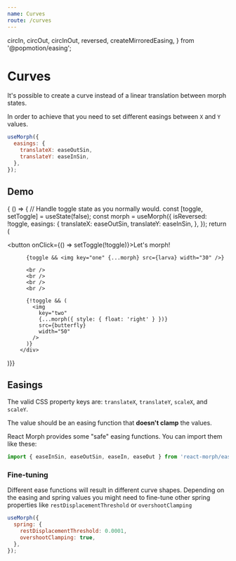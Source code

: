 ```yaml
---
name: Curves
route: /curves
---
```


  circIn,
  circOut,
  circInOut,
  reversed,
  createMirroredEasing,
} from '@popmotion/easing';

# Curves

It's possible to create a curve instead of a linear translation between morph states.

In order to achieve that you need to set different easings between `X` and `Y` values.

```js
useMorph({
  easings: {
    translateX: easeOutSin,
    translateY: easeInSin,
  },
});
```

## Demo

<Playground>{
	() => {
	  // Handle toggle state as you normally would.
	  const [toggle, setToggle] = useState(false);
	  const morph = useMorph({
	    isReversed: !toggle,
	    easings: {
	      translateX: easeOutSin,
	      translateY: easeInSin,
	    },
	  });
	  return (
	    <div>
	      <button onClick={() => setToggle(!toggle)}>Let's morph!</button>
	      <br />

          {toggle && <img key="one" {...morph} src={larva} width="30" />}

          <br />
          <br />
          <br />
          <br />

          {!toggle && (
            <img
              key="two"
              {...morph({ style: { float: 'right' } })}
              src={butterfly}
              width="50"
            />
          )}
        </div>

)}}

</Playground>

## Easings

The valid CSS property keys are: `translateX`, `translateY`, `scaleX`, and `scaleY`.

The value should be an easing function that **doesn't clamp** the values.

React Morph provides some "safe" easing functions. You can import them like these:

```js
import { easeInSin, easeOutSin, easeIn, easeOut } from 'react-morph/easings';
```

### Fine-tuning

Different ease functions will result in different curve shapes.
Depending on the easing and spring values you might need to fine-tune other spring properties like `restDisplacementThreshold` or `overshootClamping`

```js
useMorph({
  spring: {
    restDisplacementThreshold: 0.0001,
    overshootClamping: true,
  },
});
```
